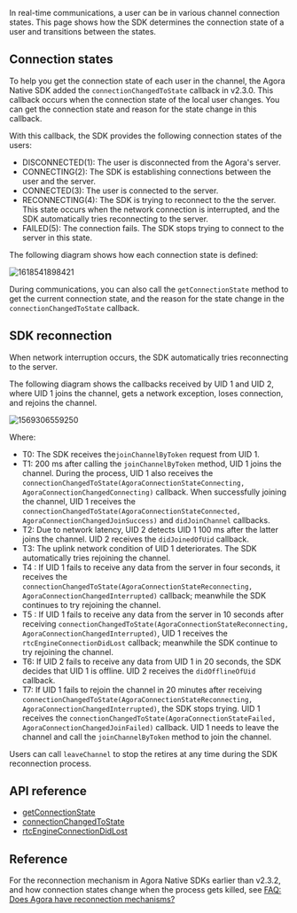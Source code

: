 <PlatformWrapper notAllowed="android">
<PlatformWrapper notAllowed="web">
<PlatformWrapper notAllowed="windows-csharp">
<PlatformWrapper notAllowed="windows-cpp">
<PlatformWrapper notAllowed="unity">
<PlatformWrapper notAllowed="unity">
<PlatformWrapper notAllowed="electron">
<PlatformWrapper notAllowed="cocos-creator">
<PlatformWrapper notAllowed="cocos-2d-x">
<PlatformWrapper notAllowed="react-native">

In real-time communications, a user can be in various channel connection states. This page shows how the SDK determines the connection state of a user and transitions between the states.

## Connection states

To help you get the connection state of each user in the channel, the Agora Native SDK added the `connectionChangedToState` callback in v2.3.0. This callback occurs when the connection state of the local user changes. You can get the connection state and reason for the state change in this callback.

With this callback, the SDK provides the following connection states of the users:

- DISCONNECTED(1): The user is disconnected from the Agora's server.
- CONNECTING(2): The SDK is establishing connections between the user and the server.
- CONNECTED(3): The user is connected to the server.
- RECONNECTING(4): The SDK is trying to reconnect to the the server. This state occurs when the network connection is interrupted, and the SDK automatically tries reconnecting to the server.
- FAILED(5): The connection fails. The SDK stops trying to connect to the server in this state.

The following diagram shows how each connection state is defined:

![1618541898421](https://web-cdn.agora.io/docs-files/1618541898421)

During communications, you can also call the `getConnectionState` method to get the current connection state, and the reason for the state change in the `connectionChangedToState` callback.

## SDK reconnection

When network interruption occurs, the SDK automatically tries reconnecting to the server.

The following diagram shows the callbacks received by UID 1 and UID 2, where UID 1 joins the channel, gets a network exception, loses connection, and rejoins the channel.

![1569306559250](https://web-cdn.agora.io/docs-files/1569306559250)

Where:

- T0: The SDK receives the`joinChannelByToken` request from UID 1.
- T1: 200 ms after calling the `joinChannelByToken` method, UID 1 joins the channel. During the process, UID 1 also receives the `connectionChangedToState(AgoraConnectionStateConnecting, AgoraConnectionChangedConnecting)` callback. When successfully joining the channel, UID 1 receives the `connectionChangedToState(AgoraConnectionStateConnected, AgoraConnectionChangedJoinSuccess)` and `didJoinChannel` callbacks.
- T2: Due to network latency, UID 2 detects UID 1 100 ms after the latter joins the channel. UID 2 receives the `didJoinedOfUid` callback.
- T3: The uplink network condition of UID 1 deteriorates. The SDK automatically tries rejoining the channel.
- T4 : If UID 1 fails to receive any data from the server in four seconds, it receives the `connectionChangedToState(AgoraConnectionStateReconnecting, AgoraConnectionChangedInterrupted)` callback; meanwhile the SDK continues to try rejoining the channel.
- T5 : If UID 1 fails to receive any data from the server in 10 seconds after receiving `connectionChangedToState(AgoraConnectionStateReconnecting, AgoraConnectionChangedInterrupted)`, UID 1 receives the `rtcEngineConnectionDidLost` callback; meanwhile the SDK continue to try rejoining the channel.
- T6: If UID 2 fails to receive any data from UID 1 in 20 seconds, the SDK decides that UID 1 is offline. UID 2 receives the `didOfflineOfUid` callback.
- T7: If UID 1 fails to rejoin the channel in 20 minutes after receiving `connectionChangedToState(AgoraConnectionStateReconnecting, AgoraConnectionChangedInterrupted)`, the SDK stops trying. UID 1 receives the `connectionChangedToState(AgoraConnectionStateFailed, AgoraConnectionChangedJoinFailed)` callback. UID 1 needs to leave the channel and call the `joinChannelByToken` method to join the channel.

<div class="alert note">Users can call <code>leaveChannel</code> to stop the retires at any time during the SDK reconnection process.</div>

## API reference

- [getConnectionState](https://docs.agora.io/en/Interactive%20Broadcast/API%20Reference/oc/Classes/AgoraRtcEngineKit.html#//api/name/getConnectionState)
- [connectionChangedToState](https://docs.agora.io/en/Interactive%20Broadcast/API%20Reference/oc/Protocols/AgoraRtcEngineDelegate.html#//api/name/rtcEngine:connectionChangedToState:reason:)
- [rtcEngineConnectionDidLost](https://docs.agora.io/en/Interactive%20Broadcast/API%20Reference/oc/Protocols/AgoraRtcEngineDelegate.html#//api/name/rtcEngineConnectionDidLost:)

## Reference

For the reconnection mechanism in Agora Native SDKs earlier than v2.3.2, and how connection states change when the process gets killed, see [FAQ: Does Agora have reconnection mechanisms?](https://docs.agora.io/en/faq/sdk_behavior)

</PlatformWrapper>
</PlatformWrapper>
</PlatformWrapper>
</PlatformWrapper>
</PlatformWrapper>
</PlatformWrapper>
</PlatformWrapper>
</PlatformWrapper>
</PlatformWrapper>
</PlatformWrapper>